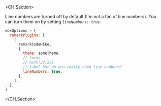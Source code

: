 <CH.Section>

Line numbers are turned off by default (I'm not a fan of line numbers). You can turn them on by setting _`lineNumbers: true`_.

```js
mdxOptions = {
  remarkPlugins: [
    [
      remarkCodeHike,
      {
        theme: someTheme,
        // focus
        // mark[22:25]
        // label but do you really need line numbers?
        lineNumbers: true,
      },
    ],
  ],
}
```

</CH.Section>
